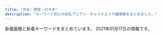 ```yaml
---
title: "渋谷・原宿・代々木"
description: "キーワード別にの巨乳アジアン・チャイナエステ嬢情報をまとめました。"
---
```


新着画像と新着キーワードをまとめています。
2021年01月17日の情報です。

<DmmAffiliateIns />
<KeywordTable
  shops={
    [
    {
        "name": "Angel",
        "img_links": [
            "http://angel.est.cm/photos/sites/23/2019/11/2019110102361631.jpg",
            "http://angel.est.cm/photos/sites/23/2018/10/2018100318475591.jpg",
            "http://angel.est.cm/photos/sites/23/2019/05/2019051010094759.jpg",
            "http://angel.est.cm/photos/sites/23/2019/05/2019051010094757.jpg",
            "http://angel.est.cm/photos/sites/23/2016/08/staff2.jpg",
            "http://angel.est.cm/img/r3.jpg",
            "http://angel.est.cm/img/r4.jpg",
            "http://angel.est.cm/photos/sites/23/2019/05/2019051010094748.jpg",
            "http://angel.est.cm/img/r1.jpg",
            "http://angel.est.cm/photos/sites/23/2019/05/2019051010094797.jpg",
            "http://angel.est.cm/img/top.png",
            "http://angel.est.cm/img/footer.png",
            "http://angel.est.cm/img/r2.jpg"
        ],
        "url": "http://angel.est.cm/",
        "station": "JR\u6e0b\u8c37\u99c5\u5bae\u76ca\u5742\u53e3",
        "keywords": {
            "C": 2,
            "E": 4,
            "86": 6,
            "87": 6,
            "88": 2,
            "D": 8
        }
    },
    {
        "keywords": {},
        "img_links": [
            "http://www.kaede-es.club/images/staff/2/momo.jpg",
            "http://www.kaede-es.club/psd/off2-1.jpg",
            "http://www.kaede-es.club/images/nav/nav-job.jpg",
            "http://www.kaede-es.club/psd/off32.jpg",
            "http://www.kaede-es.club/images/staff/4/yuyu2.jpg",
            "http://www.kaede-es.club/images/index-tiba_10.jpg",
            "http://www.kaede-es.club/images/t-off-ico.jpg",
            "http://www.kaede-es.club/images/staff/2/yume.png",
            "http://www.kaede-es.club/images/staff/neinei2.jpg",
            "http://www.kaede-es.club/css/2.jpeg",
            "http://www.kaede-es.club/images/shop/DSC_0087-221x300.jpg",
            "http://www.kaede-es.club/images/index-tiba_02.jpg",
            "http://www.kaede-es.club/images/staff/4/sati.jpg",
            "http://www.kaede-es.club/images/nav/nav-staff.jpg",
            "http://www.kaede-es.club/images/staff/miki.jpg",
            "http://www.kaede-es.club/images/staff/2/nana.jpg",
            "http://www.kaede-es.club/images/index-tiba_09.jpg",
            "http://www.kaede-es.club/images/20200928173241.png",
            "http://www.kaede-es.club/images/shop/DSC_0998-199x300.jpg",
            "http://www.kaede-es.club/images/index-tiba_13.jpg",
            "http://www.kaede-es.club/images/nav/nav-sys.jpg",
            "http://www.kaede-es.club/images/staff/emi.jpg",
            "http://www.kaede-es.club/images/staff/2/miki.jpg",
            "http://www.kaede-es.club/images/index-tiba_04.jpg",
            "http://www.kaede-es.club/images/shop/DSC_0086-300x199.jpg"
        ],
        "name": "\u6953",
        "url": "http://www.kaede-es.club/",
        "station": "JR\u4ee3\u3005\u6728\u99c5"
    },
    {
        "name": "\u30a2\u30a4\u30b7\u30f3",
        "img_links": [
            "http://www.aixin.co.jp/images/costume/6.png",
            "http://www.aixin.co.jp/images/staff/ruru2/ruru2.jpg",
            "http://www.aixin.co.jp/images/costume/4.png",
            "http://www.aixin.co.jp/images/costume/1.png",
            "http://www.aixin.co.jp/images/costume/7.png",
            "http://www.aixin.co.jp/images/staff/chiemi/chiemi.jpg",
            "http://www.aixin.co.jp/images/price/tokusen.jpg",
            "http://www.aixin.co.jp/images/top/top.jpg",
            "http://www.aixin.co.jp/images/price/hirou.jpg",
            "http://www.aixin.co.jp/images/staff/yuzu/yuzu.jpg",
            "http://www.aixin.co.jp/images/staff/ruru2/2.jpg",
            "http://www.aixin.co.jp/images/costume/3.png",
            "http://www.aixin.co.jp/images/staff/yuzu/2.jpg",
            "http://www.aixin.co.jp/images/price/aroma.jpg",
            "http://www.aixin.co.jp/images/staff/miki/miki.jpg",
            "http://www.aixin.co.jp/images/top_pic/top2.jpg",
            "http://www.aixin.co.jp/images/staff/ayaka/1.jpg",
            "http://www.aixin.co.jp/images/map/google.png",
            "http://www.aixin.co.jp/images/price/long.jpg",
            "http://www.aixin.co.jp/images/staff/chiemi/1.jpg",
            "http://www.aixin.co.jp/images/wanted/wanted.png",
            "http://www.aixin.co.jp/images/costume/2.png",
            "http://www.aixin.co.jp/images/staff/miya/miya.jpg",
            "http://www.aixin.co.jp/images/staff/miki/2.jpg",
            "http://www.aixin.co.jp/images/staff/ayaka/ayaka.jpg",
            "http://www.aixin.co.jp/images/staff/miya/1.jpg"
        ],
        "url": "http://www.aixin.co.jp/",
        "keywords": {},
        "station": "JR\u6e0b\u8c37\u99c5"
    },
    {
        "station": "JR\u6e0b\u8c37\u99c5\u897f\u53e3",
        "img_links": [
            "http://awaawa-fairy.work/sp/img/sta29.png",
            "http://awaawa-fairy.work/img/st15.png",
            "http://awaawa-fairy.work/sp/img/p-26.png",
            "http://awaawa-fairy.work/img/nos.png",
            "http://awaawa-fairy.work/sp/img/sys.jpg",
            "http://awaawa-fairy.work/sp/img/sta18.png",
            "http://awaawa-fairy.work/sp/img/sta27.png",
            "http://awaawa-fairy.work/img/st17.png",
            "http://awaawa-fairy.work/sp/img/t-o.jpg",
            "http://awaawa-fairy.work/sp/img/sta17.png",
            "http://awaawa-fairy.work/img/st18.png",
            "http://awaawa-fairy.work/sp/img/time.jpg",
            "http://awaawa-fairy.work/sp/img/info.jpg",
            "http://awaawa-fairy.work/img/sta26.png",
            "http://awaawa-fairy.work/sp/img/p-27.png",
            "http://awaawa-fairy.work/img/sta17.png",
            "http://awaawa-fairy.work/sp/img/t-s.jpg",
            "http://awaawa-fairy.work/sp/img/pic.jpg",
            "http://awaawa-fairy.work/sp/img/tit.jpg",
            "http://awaawa-fairy.work/img/sta27.png",
            "http://awaawa-fairy.work/sp/img/t-t.jpg",
            "http://awaawa-fairy.work/img/st28.png",
            "http://awaawa-fairy.work/img/mo.png",
            "http://awaawa-fairy.work/img/st26.png",
            "http://awaawa-fairy.work/sp/img/t-r.jpg",
            "http://awaawa-fairy.work/sp/img/p-29.png",
            "http://awaawa-fairy.work/sp/img/p-15.png",
            "http://awaawa-fairy.work/img/st018.png",
            "http://awaawa-fairy.work/img/sta29.png",
            "http://awaawa-fairy.work/sp/img/t-a.jpg",
            "http://awaawa-fairy.work/img/st4.png",
            "http://awaawa-fairy.work/img/st22.png",
            "http://awaawa-fairy.work/img/st29.png",
            "http://awaawa-fairy.work/sp/img/sta26.png",
            "http://awaawa-fairy.work/sp/img/botton.jpg",
            "http://awaawa-fairy.work/img/sta28.png",
            "http://awaawa-fairy.work/img/sta15.png",
            "http://awaawa-fairy.work/sp/img/mv.jpg",
            "http://awaawa-fairy.work/img/sta18.png",
            "http://awaawa-fairy.work/sp/img/add.jpg",
            "http://awaawa-fairy.work/img/bottom.png",
            "http://awaawa-fairy.work/sp/img/sta15.png",
            "http://awaawa-fairy.work/sp/img/sta28.png",
            "http://awaawa-fairy.work/sp/img/tel.jpg",
            "http://awaawa-fairy.work/sp/img/pc.jpg",
            "http://awaawa-fairy.work/sp/img/sta22.png",
            "http://awaawa-fairy.work/img/st27.png",
            "http://awaawa-fairy.work/img/head.png",
            "http://awaawa-fairy.work/img/st017.png",
            "http://awaawa-fairy.work/sp/img/line.jpg",
            "http://awaawa-fairy.work/img/sta22.png"
        ],
        "keywords": {
            "F": 1,
            "E": 2,
            "86": 3,
            "D": 4,
            "85": 4,
            "88": 5,
            "87": 5,
            "C": 17
        },
        "url": "http://awaawa-fairy.work/",
        "name": "\u6ce1\u6ce1\u30d5\u30a7\u30a2\u30ea\u30fc"
    },
    {
        "img_links": [
            "http://kokoronosato.tyo.cm/photos/sites/15/2020/08/2020082205443766.jpg",
            "http://kokoronosato.tyo.cm/photos/sites/15/2020/08/2020082203150030.jpg",
            "http://kokoronosato.tyo.cm/images/room2.jpg",
            "http://kokoronosato.tyo.cm/images/themes/pink/s_pickup.png",
            "http://kokoronosato.tyo.cm/images/room3.jpg",
            "http://kokoronosato.tyo.cm/images/themes/pink/s_staff.png",
            "http://kokoronosato.tyo.cm/images/themes/pink/s_news.png",
            "http://kokoronosato.tyo.cm/photos/sites/15/2019/07/2019072809450776.jpg",
            "http://kokoronosato.tyo.cm/photos/sites/15/2019/07/2019072809465934.jpg",
            "http://kokoronosato.tyo.cm/link/walker88.jpg",
            "http://kokoronosato.tyo.cm/images/room1.jpg",
            "http://kokoronosato.tyo.cm/photos/sites/15/2020/08/2020082205444313.jpg",
            "http://kokoronosato.tyo.cm/link/massage-de_88_31.jpg",
            "http://kokoronosato.tyo.cm/images/room4.jpg",
            "http://kokoronosato.tyo.cm/images/themes/pink/line.png",
            "http://kokoronosato.tyo.cm/photos/sites/15/2019/07/2019072809445954.jpg",
            "http://kokoronosato.tyo.cm/photos/sites/15/2020/08/2020082203135850.jpg",
            "http://kokoronosato.tyo.cm/images/themes/pink/mobile.jpg",
            "http://kokoronosato.tyo.cm/photos/sites/15/2019/07/2019072809470568.jpg",
            "http://kokoronosato.tyo.cm/images/themes/pink/s_link.png",
            "http://kokoronosato.tyo.cm/images/themes/pink/no2.png",
            "http://kokoronosato.tyo.cm/link/88x31b.jpg",
            "http://kokoronosato.tyo.cm/images/themes/pink/no1.png",
            "http://kokoronosato.tyo.cm/images/themes/pink/s_newface.png",
            "http://kokoronosato.tyo.cm/images/themes/pink/s_ranking.png",
            "http://kokoronosato.tyo.cm/photos/sites/15/2020/08/2020082205444661.jpg",
            "http://menlog.net/link/menlog8831.jpg",
            "http://kokoronosato.tyo.cm/images/themes/pink/r3.jpg",
            "http://kokoronosato.tyo.cm/link/esthelove88-31.jpg",
            "http://kokoronosato.tyo.cm/link/8831.jpg",
            "http://kokoronosato.tyo.cm/link/e0016.jpg"
        ],
        "name": "\u68ee\u306e\u9999",
        "keywords": {
            "86": 12,
            "D": 24,
            "83": 4,
            "85": 4,
            "C": 19,
            "87": 8
        },
        "station": "JR\u6e0b\u8c37\u99c5\u6771\u53e3",
        "url": "http://kokoronosato.tyo.cm/"
    },
    {
        "img_links": [
            "http://suitengu.me-es.com/girl/07a.jpg",
            "http://suitengu.me-es.com/images/index_09.jpg",
            "http://suitengu.me-es.com/images/01.jpg",
            "http://suitengu.me-es.com/girl/011.jpg",
            "http://suitengu.me-es.com/girl/08a.jpg",
            "http://suitengu.me-es.com/images/staff_10.jpg",
            "http://suitengu.me-es.com/girl/014.jpg",
            "http://suitengu.me-es.com/girl/01.jpg",
            "http://suitengu.me-es.com/girl/07.jpg",
            "http://suitengu.me-es.com/images/index_07.jpg",
            "http://suitengu.me-es.com/images/index_05.jpg",
            "http://suitengu.me-es.com/images/info.jpg",
            "http://suitengu.me-es.com/images/index_10.jpg",
            "http://suitengu.me-es.com/images/02.jpg",
            "http://suitengu.me-es.com/images/index_06.jpg",
            "http://suitengu.me-es.com/images/index_04.jpg",
            "http://suitengu.me-es.com/girl/05.jpg",
            "http://suitengu.me-es.com/images/index_01.jpg",
            "http://suitengu.me-es.com/images/index_08.jpg",
            "http://suitengu.me-es.com/girl/08.jpg",
            "http://suitengu.me-es.com/girl/010.jpg",
            "http://suitengu.me-es.com/images/index_14.jpg",
            "http://suitengu.me-es.com/images/rec_10.jpg",
            "http://suitengu.me-es.com/images/rec.jpg",
            "http://suitengu.me-es.com/images/index_13.jpg",
            "http://suitengu.me-es.com/images/info_10.jpg",
            "http://suitengu.me-es.com/girl/013.jpg",
            "http://suitengu.me-es.com/images/03.jpg",
            "http://suitengu.me-es.com/girl/05a.jpg",
            "http://suitengu.me-es.com/images/index_18.jpg",
            "http://suitengu.me-es.com/images/index_03.jpg"
        ],
        "keywords": {},
        "name": "\u6c34\u5929\u5bae",
        "station": "JR\u6e0b\u8c37\u99c5\u897f\u53e3",
        "url": "http://suitengu.me-es.com/"
    },
    {
        "station": "JR\u6e0b\u8c37\u99c5\u30cf\u30c1\u516c\u53e3",
        "keywords": {
            "D": 21,
            "85": 14,
            "83": 14,
            "86": 13,
            "C": 55,
            "E": 7,
            "87": 13,
            "84": 31
        },
        "img_links": [
            "http://www.ogon.work/img/interior.jpg",
            "http://www.ogon.work/staff/ayumi1.jpg",
            "http://www.ogon.work/staff/ayumi2.jpg",
            "http://www.ogon.work/staff/ayumi3.jpg",
            "http://www.ogon.work/img/s/s_qa.png",
            "http://www.ogon.work/staff/sara1.jpg",
            "http://www.ogon.work/staff/yuki2.jpg",
            "http://www.ogon.work/img/contentsbottom.png",
            "http://www.ogon.work/staff/tina1.jpg",
            "http://www.ogon.work/staff/momo1.jpg",
            "http://www.ogon.work/staff/hana1.jpg",
            "http://www.ogon.work/img/bana02.jpg",
            "http://www.ogon.work/staff/yuki1.jpg",
            "http://www.ogon.work/img/bana03.jpg",
            "http://www.ogon.work/img/icon/new.jpg"
        ],
        "url": "http://www.ogon.work/",
        "name": "\u9ec4\u91d1\u6d77\u5cb8"
    },
    {
        "url": "http://www.e-god.work/",
        "name": "\u30b9\u30ef\u30f3",
        "station": "JR\u6e0b\u8c37\u99c5\u30cf\u30c1\u516c\u53e3",
        "keywords": {},
        "img_links": [
            "http://www.e-god.work/images/1.jpg",
            "http://www.e-god.work/images/info.jpg",
            "http://www.e-god.work/images/int2.jpg",
            "http://www.e-god.work/images/staff_t.jpg",
            "http://www.e-god.work/img/koko1.jpg",
            "http://www.e-god.work/images/line.png",
            "http://www.e-god.work/images/4.jpg",
            "http://www.e-god.work/img/yuki1.jpg",
            "http://www.e-god.work/images/news.jpg",
            "http://www.e-god.work/images/head.jpg",
            "http://www.e-god.work/images/int1.jpg",
            "http://www.e-god.work/images/interior_t.jpg",
            "http://www.e-god.work/images/tel.jpg",
            "http://www.e-god.work/img/koko2.jpg",
            "http://www.e-god.work/img/zb.jpg",
            "http://www.e-god.work/images/sys2.jpg",
            "http://www.e-god.work/img/eri1.jpg",
            "http://www.e-god.work/images/2.jpg",
            "http://www.e-god.work/images/mobile.jpg",
            "http://www.e-god.work/images/sys1.jpg",
            "http://www.e-god.work/images/ais.jpg"
        ]
    }
]
}
/>
<DmmAffiliateScript />
